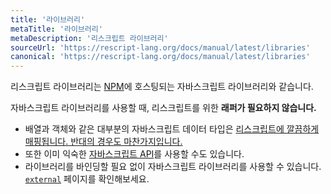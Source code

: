 ```yaml
---
title: '라이브러리'
metaTitle: '라이브러리'
metaDescription: '리스크립트 라이브러리'
sourceUrl: 'https://rescript-lang.org/docs/manual/latest/libraries'
canonical: 'https://rescript-lang.org/docs/manual/latest/libraries'
---
```


리스크립트 라이브러리는 [NPM](http://npmjs.com)에 호스팅되는 자바스크립트 라이브러리와 같습니다.

자바스크립트 라이브러리를 사용할 때, 리스크립트를 위한 **래퍼가 필요하지 않습니다.**

- 배열과 객체와 같은 대부분의 자바스크립트 데이터 타입은 [리스크립트에 깔끔하게 매핑됩니다. 반대의 경우도 마찬가지입니다.](shared-data-types.md)
- 또한 이미 익숙한 [자바스크립트 API](api/js)를 사용할 수도 있습니다.
- 라이브러리를 바인딩할 필요 없이 자바스크립트 라이브러리를 사용할 수 있습니다. [`external`](external) 페이지를 확인해보세요.
